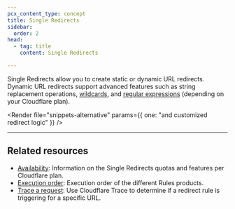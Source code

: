 ```yaml
---
pcx_content_type: concept
title: Single Redirects
sidebar:
  order: 2
head:
  - tag: title
    content: Single Redirects

---
```



Single Redirects allow you to create static or dynamic URL <GlossaryTooltip term="redirect">redirects</GlossaryTooltip>. Dynamic URL redirects support advanced features such as string replacement operations, [wildcards](/ruleset-engine/rules-language/operators/#wildcard-matching), and [regular expressions](/ruleset-engine/rules-language/values/#string-values-and-regular-expressions) (depending on your Cloudflare plan).

<Render file="snippets-alternative" params={{ one: "and customized redirect logic" }} /><br />

***

## Related resources

* [Availability](/rules/url-forwarding/#availability): Information on the Single Redirects quotas and features per Cloudflare plan.
* [Execution order](/rules/url-forwarding/#execution-order): Execution order of the different Rules products.
* [Trace a request](/fundamentals/basic-tasks/trace-request/): Use Cloudflare Trace to determine if a redirect rule is triggering for a specific URL.
